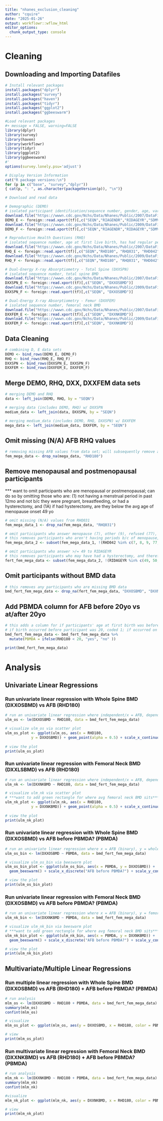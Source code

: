 ```yaml
---
title: "nhanes_exclusion_cleaning"
author: "cquire"
date: "2025-01-26"
output: workflowr::wflow_html
editor_options:
  chunk_output_type: console
---
```


# Cleaning

## Downloading and Importing Datafiles
```r
# Install relevant packages
install.packages("dplyr")
install.packages("survey")
install.packages("haven")
install.packages("tidyr")
install.packages("ggplot2")
install.packages("ggbeeswarm")
```

```r
#Load relevant packages
#+ message = FALSE, warning=FALSE
library(dplyr)
library(survey)
library(haven)
library(workflowr)
library(tidyr)
library(ggplot2)
library(ggbeeswarm)
#'
options(survey.lonely.psu='adjust')

# Display Version Information
cat("R package versions:\n")
for (p in c("base", "survey","dplyr"))
{ cat(p, ": ", as.character(packageVersion(p)), "\n")}
```

```r
# Download and read data

# Demographic (DEMO)
# isolated participant identification/sequence number, gender, age, variances
download.file("https://wwwn.cdc.gov/Nchs/Data/Nhanes/Public/2007/DataFiles/DEMO_E.XPT", tf <- tempfile(), mode="wb")
DEMO_E <- foreign::read.xport(tf)[,c("SEQN","RIAGENDR","RIDAGEYR","SDMVSTRA","SDMVPSU","WTMEC2YR")]
download.file("https://wwwn.cdc.gov/Nchs/Data/Nhanes/Public/2009/DataFiles/DEMO_F.xpt", tf <- tempfile(), mode="wb")
DEMO_F <- foreign::read.xport(tf)[,c("SEQN","RIAGENDR","RIDAGEYR","SDMVSTRA","SDMVPSU","WTMEC2YR")]

# Reproductive Health Questions (RHQ)
# isolated sequence number, age at first live birth, has had regular periods in the last 12 mo, reason for not having regular periods in last 12 mo
download.file("https://wwwn.cdc.gov/Nchs/Data/Nhanes/Public/2007/DataFiles/RHQ_E.XPT", tf <- tempfile(), mode="wb")
RHQ_E <- foreign::read.xport(tf)[,c("SEQN","RHD180", "RHQ031", "RHD042")]
download.file("https://wwwn.cdc.gov/Nchs/Data/Nhanes/Public/2009/DataFiles/RHQ_F.xpt", tf <- tempfile(), mode="wb")
RHQ_F <- foreign::read.xport(tf)[,c("SEQN","RHD180", "RHQ031", "RHD042")]

# Dual-Energy X-ray Absorptiometry - Total Spine (DXXSPN)
# isolated sequence number, total spine BMD
download.file("https://wwwn.cdc.gov/Nchs/Data/Nhanes/Public/2007/DataFiles/DXXSPN_E.xpt", tf <- tempfile(), mode="wb")
DXXSPN_E <- foreign::read.xport(tf)[,c("SEQN", "DXXOSBMD")]
download.file("https://wwwn.cdc.gov/Nchs/Data/Nhanes/Public/2009/DataFiles/DXXSPN_F.xpt", tf <- tempfile(), mode="wb")
DXXSPN_F <- foreign::read.xport(tf)[,c("SEQN", "DXXOSBMD")]

# Dual-Energy X-ray Absorptiometry - Femur (DXXFEM)
# isolated sequence number, femoral neck BMD
download.file("https://wwwn.cdc.gov/Nchs/Data/Nhanes/Public/2007/DataFiles/DXXFEM_E.xpt", tf <- tempfile(), mode="wb")
DXXFEM_E <- foreign::read.xport(tf)[,c("SEQN", "DXXNKBMD")]
download.file("https://wwwn.cdc.gov/Nchs/Data/Nhanes/Public/2009/DataFiles/DXXFEM_F.xpt", tf <- tempfile(), mode="wb")
DXXFEM_F <- foreign::read.xport(tf)[,c("SEQN", "DXXNKBMD")]

```

## Data Cleaning
```r
# combining D, E data sets
DEMO <- bind_rows(DEMO_E, DEMO_F)
RHQ <- bind_rows(RHQ_E, RHQ_F) 
DXXSPN <- bind_rows(DXXSPN_E, DXXSPN_F)
DXXFEM <- bind_rows(DXXFEM_E, DXXFEM_F)
```

## Merge DEMO, RHQ, DXX, DXXFEM data sets
```r
# merging DEMO and RHQ
data <- left_join(DEMO, RHQ, by = "SEQN")

# merging data (includes DEMO, RHQ) w/ DXXSPN
medium_data <- left_join(data, DXXSPN, by = "SEQN")

# merging medium_data (includes DEMO, RHQ, DXXSPN) w/ DXXFEM
mega_data <- left_join(medium_data, DXXFEM, by = "SEQN")
```

## Omit missing (N/A) AFB RHQ values
```r
# removing missing AFB values from data set; will subsequently remove all males from set
fem_mega_data <- drop_na(mega_data, "RHD180")
```

## Remove menopausal and postmenopausal participants
*** want to omit participants who are menopausal or postmenopausal; can do so by omitting those who are:
(1) not having a menstrual period in past 12mo and not b/c they were pregnant, breastfeeding, or had a hysterectomy, and
  (1A) if had hysterectomy, are they below the avg age of menopause onset 49 yo

```r
# omit missing (N/A) values from RHQ031
fem_mega_data_1 <- drop_na(fem_mega_data, "RHQ031")

# omit participants who answer menopause (7), other (9), refused (77), don't know (99) to RHD043
# this removes participants who aren't having periods b/c of menopause, another reason, or refused/don't know
fem_mega_data_2 <- subset(fem_mega_data_1, !(RHD042 %in% c(7, 8, 9, 77, 99)))

# omit participants who answer >/= 49 to RIDAGEYR
# this removes participants who may have had a hysterectomy, and therefore cannot say if they are experiencing menopause (based on lack of menstruation), and are at or above the average age that menopause occurs  
fert_fem_mega_data <- subset(fem_mega_data_2, !(RIDAGEYR %in% c(49, 50, 51, 52, 53, 54, 55, 56, 57, 58, 59, 60, 61, 62, 63, 64, 65, 66, 67, 68, 69, 70, 71, 72, 73, 74, 75, 76, 77, 78, 79, 80)))
```

## Omit participants without BMD data
```r
# this removes any participants who are missing BMD data
bmd_fert_fem_mega_data <- drop_na(fert_fem_mega_data, "DXXOSBMD", "DXXNKBMD")
```

## Add PBMDA column for AFB before 20yo vs at/after 20yo
```r
# this adds a column for if participants' age at first birth was before age of peak bone mineral density accrual (PBMDA) or at/after age of PBMDA
# if birth occurred before participant was 20, coded 1; if occurred on or after participant was 20, coded 0
bmd_fert_fem_mega_data <- bmd_fert_fem_mega_data %>%
  mutate(PBMDA = ifelse(RHD180 < 20, "yes", "no" ))

print(bmd_fert_fem_mega_data)
```


# Analysis

## Univariate Linear Regressions

### Run univariate linear regression with Whole Spine BMD (DXXOSBMD) vs AFB (RHD180) 
```r
# run an univariate linear regression where independent/x = AFB, dependent/y = whole spine BMD
ulm_os <- lm(DXXOSBMD ~ RHD180, data = bmd_fert_fem_mega_data)

# visualize ulm_os via scatter plot
ulm_os_plot <- ggplot(ulm_os, aes(x = RHD180, 
            y = DXXOSBMD)) + geom_point(alpha = 0.5) + scale_x_continuous("AFB (yrs)", breaks = seq(0, 40, by = 2)) + scale_y_continuous("Whole Spine Bone Mineral Density (g/cm^2)", breaks = seq(0, 2, by = 0.1)) + annotate("rect", xmin = -Inf, xmax = Inf, ymin = 1.1, ymax = 1.2, fill = "lightgreen", alpha = 0.2) + geom_vline(xintercept = 20, linetype = "dashed", color = "darkorange") + geom_vline(xintercept = 22, linetype = "dashed", color = "yellow") + geom_vline(xintercept = 18, linetype = "dashed", color = "yellow")
  
# view the plot
print(ulm_os_plot)
```

### Run univariate linear regression with Femoral Neck BMD (DXXLSBMD) vs AFB (RHD180)
```r
# run an univariate linear regression where independent/x = AFB, dependent/y = femoral neck BMD
ulm_nk <- lm(DXXNKBMD ~ RHD180, data = bmd_fert_fem_mega_data)

# visualize ulm_nk via scatter plot
# ***want to add green rectangle for where avg femoral neck BMD sits***
ulm_nk_plot <- ggplot(ulm_nk, aes(x = RHD180, 
            y = DXXNKBMD)) + geom_point(alpha = 0.5) + scale_x_continuous("AFB (yrs)", breaks = seq(0, 40, by = 2)) + scale_y_continuous("Femoral Neck Bone Mineral Density (g/cm^2)", breaks = seq(0, 2, by = 0.1)) + geom_vline(xintercept = 20, linetype = "dashed", color = "darkorange") + geom_vline(xintercept = 22, linetype = "dashed", color = "yellow") + geom_vline(xintercept = 18, linetype = "dashed", color = "yellow")
  
# view the plot
print(ulm_nk_plot)
```

### Run univariate linear regression with Whole Spine BMD (DXXOSBMD) vs AFB before PBMDA? (PBMDA)
```r
# run an univariate linear regression where x = AFB (binary), y = whole spine BMD
ulm_os_bin <- lm(DXXOSBMD ~ PBMDA, data = bmd_fert_fem_mega_data)

# visualize ulm_os_bin via beeswarm plot
ulm_os_bin_plot <- ggplot(ulm_os_bin, aes(x = PBMDA, y = DXXOSBMD)) +
  geom_beeswarm() + scale_x_discrete("AFB before PBMDA?") + scale_y_continuous("Whole Spine Bone Mineral Density (g/cm^2)", breaks = seq(0, 2, by = 0.1)) + annotate("rect", xmin = -Inf, xmax = Inf, ymin = 1.1, ymax = 1.2, fill = "lightgreen", alpha = 0.2)

# view the plot
print(ulm_os_bin_plot)
```

### Run univariate linear regression with Femoral Neck BMD (DXXOSBMD) vs AFB before PBMDA? (PBMDA)
```r
# run an univariate linear regression where x = AFB (binary), y = femoral neck BMD
ulm_nk_bin <- lm(DXXNKBMD ~ PBMDA, data = bmd_fert_fem_mega_data)

# visualize ulm_nk_bin via beeswarm plot
# ***want to add green rectangle for where avg femoral neck BMD sits***
ulm_nk_bin_plot <- ggplot(ulm_nk_bin, aes(x = PBMDA, y = DXXNKBMD)) +
  geom_beeswarm() + scale_x_discrete("AFB before PBMDA?") + scale_y_continuous("Femoral Neck Bone Mineral Density (g/cm^2)", breaks = seq(0, 2, by = 0.1))

# view the plot
print(ulm_nk_bin_plot)
```

## Multivariate/Multiple Linear Regressions

### Run multiple linear regression with Whole Spine BMD (DXXOSBMD) vs AFB (RHD180) + AFB before PBMDA? (PBMDA)
```r
# run analysis
mlm_os <- lm(DXXOSBMD ~ RHD180 + PBMDA, data = bmd_fert_fem_mega_data)
summary(mlm_os)
confint(mlm_os)

# visualize
mlm_os_plot <- ggplot(mlm_os, aes(y = DXXOSBMD, x = RHD180, color = PBMDA)) + geom_point() + scale_x_continuous("AFB (yrs)", breaks = seq(0, 40, by = 2)) + scale_y_continuous("Whole Spine Bone Mineral Density (g/cm^2)", breaks = seq(0, 2, by = 0.1)) + scale_color_discrete("AFB before PBMDA?")

# view 
print(mlm_os_plot)
```

### Run multivariate linear regression with Femoral Neck BMD (DXXNKBMD) vs AFB (RHD180) + AFB before PBMDA? (PBMDA)
```r
# run analysis
mlm_nk <- lm(DXXNKBMD ~ RHD180 + PBMDA, data = bmd_fert_fem_mega_data)
summary(mlm_nk)
confint(mlm_nk)

#visualize
mlm_nk_plot <- ggplot(mlm_nk, aes(y = DXXNKBMD, x = RHD180, color = PBMDA)) + geom_point() + scale_x_continuous("AFB (yrs)", breaks = seq(0, 40, by = 2)) + scale_y_continuous("Femoral Neck Bone Mineral Density (g/cm^2)", breaks = seq(0, 2, by = 0.1)) + scale_color_discrete("AFB before PBMDA?")

# view
print(mlm_nk_plot)
```

